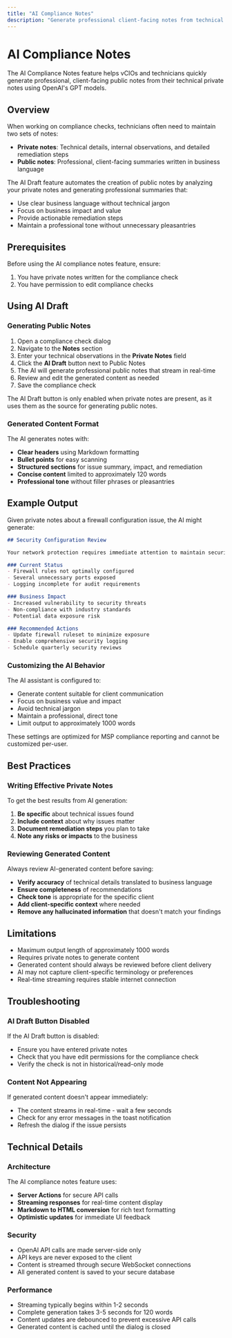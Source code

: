 ```yaml
---
title: "AI Compliance Notes"
description: "Generate professional client-facing notes from technical details using AI"
---
```


# AI Compliance Notes

The AI Compliance Notes feature helps vCIOs and technicians quickly generate professional, client-facing public notes from their technical private notes using OpenAI's GPT models.

## Overview

When working on compliance checks, technicians often need to maintain two sets of notes:

- **Private notes**: Technical details, internal observations, and detailed remediation steps
- **Public notes**: Professional, client-facing summaries written in business language

The AI Draft feature automates the creation of public notes by analyzing your private notes and generating professional summaries that:

- Use clear business language without technical jargon
- Focus on business impact and value
- Provide actionable remediation steps
- Maintain a professional tone without unnecessary pleasantries

## Prerequisites

Before using the AI compliance notes feature, ensure:

1. You have private notes written for the compliance check
2. You have permission to edit compliance checks

## Using AI Draft

### Generating Public Notes

1. Open a compliance check dialog
2. Navigate to the **Notes** section
3. Enter your technical observations in the **Private Notes** field
4. Click the **AI Draft** button next to Public Notes
5. The AI will generate professional public notes that stream in real-time
6. Review and edit the generated content as needed
7. Save the compliance check

<Note>
  The AI Draft button is only enabled when private notes are present, as it uses them as the source for generating public notes.
</Note>

### Generated Content Format

The AI generates notes with:

- **Clear headers** using Markdown formatting
- **Bullet points** for easy scanning
- **Structured sections** for issue summary, impact, and remediation
- **Concise content** limited to approximately 120 words
- **Professional tone** without filler phrases or pleasantries

## Example Output

Given private notes about a firewall configuration issue, the AI might generate:

```markdown
## Security Configuration Review

Your network protection requires immediate attention to maintain security standards.

### Current Status
- Firewall rules not optimally configured
- Several unnecessary ports exposed
- Logging incomplete for audit requirements

### Business Impact
- Increased vulnerability to security threats
- Non-compliance with industry standards
- Potential data exposure risk

### Recommended Actions
- Update firewall ruleset to minimize exposure
- Enable comprehensive security logging
- Schedule quarterly security reviews
```

### Customizing the AI Behavior

The AI assistant is configured to:

- Generate content suitable for client communication
- Focus on business value and impact
- Avoid technical jargon
- Maintain a professional, direct tone
- Limit output to approximately 1000 words

These settings are optimized for MSP compliance reporting and cannot be customized per-user.

## Best Practices

### Writing Effective Private Notes

To get the best results from AI generation:

1. **Be specific** about technical issues found
2. **Include context** about why issues matter
3. **Document remediation steps** you plan to take
4. **Note any risks or impacts** to the business

### Reviewing Generated Content

Always review AI-generated content before saving:

- **Verify accuracy** of technical details translated to business language
- **Ensure completeness** of recommendations
- **Check tone** is appropriate for the specific client
- **Add client-specific context** where needed
- **Remove any hallucinated information** that doesn't match your findings

## Limitations

- Maximum output length of approximately 1000 words
- Requires private notes to generate content
- Generated content should always be reviewed before client delivery
- AI may not capture client-specific terminology or preferences
- Real-time streaming requires stable internet connection

## Troubleshooting

### AI Draft Button Disabled

If the AI Draft button is disabled:

- Ensure you have entered private notes
- Check that you have edit permissions for the compliance check
- Verify the check is not in historical/read-only mode

### Content Not Appearing

If generated content doesn't appear immediately:

- The content streams in real-time - wait a few seconds
- Check for any error messages in the toast notification
- Refresh the dialog if the issue persists

## Technical Details

### Architecture

The AI compliance notes feature uses:

- **Server Actions** for secure API calls
- **Streaming responses** for real-time content display
- **Markdown to HTML conversion** for rich text formatting
- **Optimistic updates** for immediate UI feedback

### Security

- OpenAI API calls are made server-side only
- API keys are never exposed to the client
- Content is streamed through secure WebSocket connections
- All generated content is saved to your secure database

### Performance

- Streaming typically begins within 1-2 seconds
- Complete generation takes 3-5 seconds for 120 words
- Content updates are debounced to prevent excessive API calls
- Generated content is cached until the dialog is closed